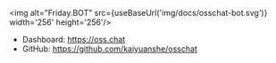 <!-- case study - Shows how users successfully employed this technology in the real world. -->


<img alt="Friday.BOT" src={useBaseUrl('img/docs/osschat-bot.svg')} width='256' height='256'/>

- Dashboard: <https://oss.chat>
- GitHub: <https://github.com/kaiyuanshe/osschat>
